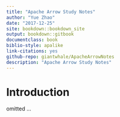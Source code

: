```yaml
--- 
title: "Apache Arrow Study Notes"
author: "Yue Zhao"
date: "2017-12-25"
site: bookdown::bookdown_site
output: bookdown::gitbook
documentclass: book
biblio-style: apalike
link-citations: yes
github-repo: giantwhale/ApacheArrowNotes
description: "Apache Arrow Study Notes"
---
```


# Introduction {-}

omitted ...